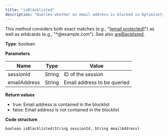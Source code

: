 ```yaml
---
title: "isBlacklisted"
description: "Queries whether an email address is blocked in Optimizely Campaign."
---
```


This method considers both exact matches (e.g., "[\[email protected\]](/cdn-cgi/l/email-protection#4a202522240a2f322b273a262f64292527)") as well as wildcards (e.g., "\*@example.com"). See also [areBlacklisted](/optimizely-campaign/docs/areblacklisted).

**Type**: boolean

**Parameters**

| Name         | Type   | Value                       |
| ------------ | ------ | --------------------------- |
| sessionId    | String | ID of the session           |
| emailAddress | String | Email address to be queried |

**Return values**

* true: Email address is contained in the blocklist
* false: Email address is not contained in the blocklist

**Code structure**

`boolean isBlacklisted(String sessionId, String emailAddress)
`